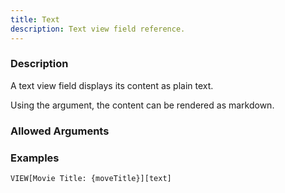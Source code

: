 ```yaml
---
title: Text
description: Text view field reference.
---
```



<ViewFieldInfo type={ViewFieldType.TEXT}></ViewFieldInfo>

### Description

A text view field displays its content as plain text.

Using the <ViewFieldArgumentLink type={ViewFieldArgumentType.RENDER_MARKDOWN}></ViewFieldArgumentLink> argument, the content can be rendered as markdown.

### Allowed Arguments

<ViewFieldAllowedArguments type={ViewFieldType.TEXT}></ViewFieldAllowedArguments>

### Examples

```meta-bind
VIEW[Movie Title: {moveTitle}][text]
```
